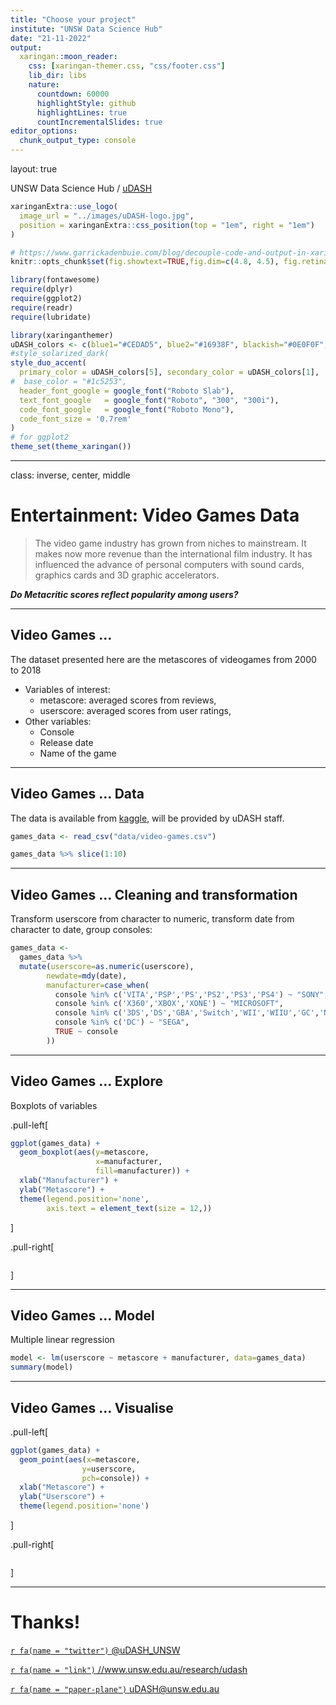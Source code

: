 ```yaml
---
title: "Choose your project"
institute: "UNSW Data Science Hub"
date: "21-11-2022"
output:
  xaringan::moon_reader:
    css: [xaringan-themer.css, "css/footer.css"]
    lib_dir: libs
    nature:
      countdown: 60000
      highlightStyle: github
      highlightLines: true
      countIncrementalSlides: true
editor_options: 
  chunk_output_type: console
---
```

layout: true

<div class="my-footer"><span>UNSW Data Science Hub / <a href='https://www.unsw.edu.au/research/udash'>uDASH</a></span></div>

<!-- this adds the link footer to all slides, depends on my-footer class in css-->

```r
xaringanExtra::use_logo(
  image_url = "../images/uDASH-logo.jpg",
  position = xaringanExtra::css_position(top = "1em", right = "1em")
)
```

```r
# https://www.garrickadenbuie.com/blog/decouple-code-and-output-in-xaringan-slides/
knitr::opts_chunk$set(fig.showtext=TRUE,fig.dim=c(4.8, 4.5), fig.retina=2, out.width="100%")
```

```r
library(fontawesome)
require(dplyr)
require(ggplot2)
require(readr)
require(lubridate)
```

```r
library(xaringanthemer)
uDASH_colors <- c(blue1="#CEDAD5", blue2="#16938F", blackish="#0E0F0F", green1="#79C45E", green2="#68A170", brownish="#949494", bluish="#769CBE", greenish="#4E722F")
#style_solarized_dark(
style_duo_accent(
  primary_color = uDASH_colors[5], secondary_color = uDASH_colors[1],
#  base_color = "#1c5253",
  header_font_google = google_font("Roboto Slab"),
  text_font_google   = google_font("Roboto", "300", "300i"),
  code_font_google   = google_font("Roboto Mono"),
  code_font_size = '0.7rem'
)
# for ggplot2
theme_set(theme_xaringan())
```




---

class: inverse, center, middle

# Entertainment: Video Games Data

> The video game industry has grown from niches to mainstream. It makes now more revenue than the international film industry. It has influenced the advance of personal computers with sound cards, graphics cards and 3D graphic accelerators.

***Do Metacritic scores reflect popularity among users?***

---

## Video Games ...

The dataset presented here are the metascores of videogames from 2000 to 2018

- Variables of interest: 
  - metascore: averaged scores from reviews, 
  - userscore: averaged scores from user ratings,
- Other variables: 
  - Console
  - Release date
  - Name of the game

---

## Video Games ... Data

The data is available from [kaggle](https://www.kaggle.com/datasets/destring/metacritic-reviewed-games-since-2000), will be provided by uDASH staff.


```r
games_data <- read_csv("data/video-games.csv")

games_data %>% slice(1:10)
```

---

## Video Games ... Cleaning and transformation

Transform userscore from character to numeric, transform date from character to date, group consoles:

```r
games_data <- 
  games_data %>% 
  mutate(userscore=as.numeric(userscore),
        newdate=mdy(date),
        manufacturer=case_when(
          console %in% c('VITA','PSP','PS','PS2','PS3','PS4') ~ "SONY",
          console %in% c('X360','XBOX','XONE') ~ "MICROSOFT",
          console %in% c('3DS','DS','GBA','Switch','WII','WIIU','GC','N64') ~ "NINTENDO",
          console %in% c('DC') ~ "SEGA",
          TRUE ~ console
        ))
```

---

## Video Games ...  Explore

Boxplots of variables


.pull-left[
```r
ggplot(games_data) +
  geom_boxplot(aes(y=metascore, 
                   x=manufacturer,
                   fill=manufacturer)) +
  xlab("Manufacturer") +
  ylab("Metascore") + 
  theme(legend.position='none',
        axis.text = element_text(size = 12,))
```
]

.pull-right[
```r
```
]

---

## Video Games ... Model

Multiple linear regression

```r
model <- lm(userscore ~ metascore + manufacturer, data=games_data)
summary(model)
```

---

## Video Games ... Visualise


.pull-left[
```r
ggplot(games_data) +
  geom_point(aes(x=metascore, 
                y=userscore,
                pch=console)) +
  xlab("Metascore") +
  ylab("Userscore") + 
  theme(legend.position='none')
```
]

.pull-right[
```r
```
]



---


# Thanks!

[`r fa(name = "twitter")` @uDASH_UNSW](https://twitter.com/uDASH_UNSW)

[`r fa(name = "link")` //www.unsw.edu.au/research/udash](https://www.unsw.edu.au/research/udash)

[`r fa(name = "paper-plane")` uDASH@unsw.edu.au](mailto:uDASH@unsw.edu.au )

